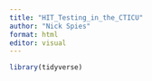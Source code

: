 ```yaml
---
title: "HIT_Testing_in_the_CTICU"
author: "Nick Spies"
format: html
editor: visual
---
```


```r
library(tidyverse)


```
